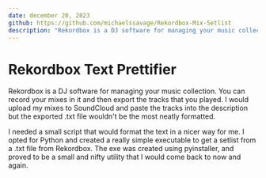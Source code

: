 ---
date: december 20, 2023
github: https://github.com/michaelssavage/Rekordbox-Mix-Setlist
description: "Rekordbox is a DJ software for managing your music collection. You can record your mixes in it and then export the tracks that you played. I would upload my mixes to SoundCloud and paste the tracks into the description but the exported .txt file wouldn't be the most neatly formatted."
---

# Rekordbox Text Prettifier

Rekordbox is a DJ software for managing your music collection. You can record your mixes in it and then export the tracks that you played. I would upload my mixes to SoundCloud and paste the tracks into the description but the exported .txt file wouldn't be the most neatly formatted.

<Picture src="images/blog/rekordbox.jpg" alt="rekordbox icon" />

I needed a small script that would format the text in a nicer way for me. I opted for Python and created a really simple executable to get a setlist from a .txt file from Rekordbox. The exe was created using pyinstaller, and proved to be a small and nifty utility that I would come back to now and again.
